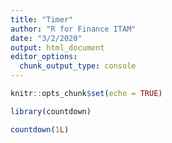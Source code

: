---
title: "Timer"
author: "R for Finance ITAM"
date: "3/2/2020"
output: html_document
editor_options: 
  chunk_output_type: console
---

```{r setup, include=FALSE}
knitr::opts_chunk$set(echo = TRUE)
```

```{r}
library(countdown)

countdown(1L)

```

